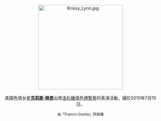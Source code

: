 <center>
[[File:Krissy_Lynn.jpg|275px]]
<br><br>
美國色情女星'''[[克莉斯·琳恩|克莉斯·琳恩]]'''出席[[美國情色博覽會|洛杉磯情色博覽會]]的表演活動，攝於2010年7月10日。
<p>
<small>由「Francis Orante」所拍攝</small>
</center>
